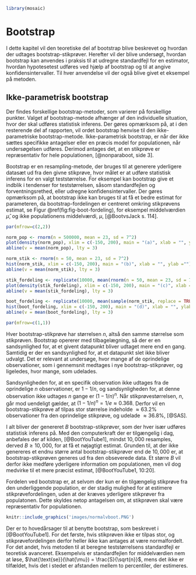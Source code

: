 ```r
library(mosaic)
```
# Bootstrap {#boot-afsnit}

I dette kapitel vil den teoretiske del af bootstrap blive beskrevet og hvordan der udtages bootstrap-stikprøver. Herefter vil der blive undersøgt, hvordan bootstrap kan anvendes i praksis til at udregne standardfejl for en estimator, hvordan hypotesetest udføres ved hjælp af bootstrap og til at angive konfidensintervaller. Til hver anvendelse vil der også blive givet et eksempel på metoden.

## Ikke-parametrisk bootstrap

Der findes forskellige bootstrap-metoder, som varierer på forskellige punkter. Valget af bootstrap-metode afhænger af den individuelle situation, hvor der skal udføres statistisk inferens. Der gøres opmærksom på, at i den resterende del af rapporten, vil ordet bootstrap henvise til den ikke-parametriske bootstrap-metode. Ikke-parametrisk bootstrap, er når der ikke sættes specifikke antagelser eller en præcis model for populationen, når undersøgelsen udføres. Derimod antages det, at en stikprøve er repræsentativ for hele populationen, [@nonparaboot, side 3].

Bootstrap er en resampling-metode, der bruges til at generere yderligere datasæt ud fra den givne stikprøve, hvor målet er at udføre statistisk inferens for en valgt teststørrelse. For eksempel kan bootstrap give et indblik i tendenser for teststørrelsen, såsom standardfejlen og forventningsrethed, eller udregne konfidensintervaller. Der gøres opmærksom på, at bootstrap ikke kan bruges til at få et bedre estimat for parameteren, da bootstrap-fordelingen er centreret omkring stikprøvens estimat, se Figur \@ref(fig:fig-boot-fordeling), for eksempel middelværdien $\hat {\mu}$, og ikke populationens middelværdi, $\mu$, [@BootvsJack s. 114].

```r
par(mfrow=c(2,2))

norm_pop <- rnorm(n = 500000, mean = 23, sd = 7^2)
plot(density(norm_pop), xlim = c(-150, 200), main = "(a)", xlab = "", ylab ="", bty = "n")
abline(v = mean(norm_pop), lty = 3)

norm_stik <- rnorm(n = 50, mean = 23, sd = 7^2)
hist(norm_stik, xlim = c(-150, 200), main = "(b)", xlab = "", ylab ="")
abline(v = mean(norm_stik), lty = 3)

stik_fordeling <- replicate(10000, mean(rnorm(n = 50, mean = 23, sd = 7^2)))
plot(density(stik_fordeling), xlim = c(-150, 200), main = "(c)", xlab = "", ylab ="", bty = "n")
abline(v = mean(stik_fordeling), lty = 3)

boot_fordeling <- replicate(10000, mean(sample(norm_stik, replace = TRUE, size = 50)))
hist(boot_fordeling, xlim = c(-150, 200), main = "(d)", xlab = "", ylab ="")
abline(v = mean(boot_fordeling), lty = 3)

par(mfrow=c(1,1))
```


<!-- ```{r, out.width='75%', fig.align='center', fig.cap="(a) Populationsfordelingen, N(23, 49). (b) Fordelingen på en stikprøve af størrelsen 50. (c) Den teoretiske fordeling af stikprøvefordelingen bar{X}, N(23, 49/50). (d) Bootstrap fordelingen baseret på den stikprøve. De stiplede linjer representerer middelværdien [@MathStat, side 108]", echo = FALSE} -->
<!-- knitr::include_graphics("images/Bootstrap_fordelinger.png") -->
<!-- ``` -->


Hver bootstrap-stikprøve har størrelsen $n$, altså den samme størrelse som stikprøven. Bootstrap opererer med tilbagelægning, så der er en sandsynlighed for, at et givent datapunkt bliver udtaget mere end en gang. Samtidig er der en sandsynlighed for, at et datapunkt slet ikke bliver udvalgt. Det er relevant at undersøge, hvor mange af de oprindelige observationer, som i gennemsnit medtages i nye bootstrap-stikprøver, og ligeledes, hvor mange, som udelades.

Sandsynligheden for, at en specifik observation ikke udtages fra de oprindelige $n$ observationer, er $1-1/n$, og sandsynligheden for, at denne observation ikke udtages $n$ gange er $(1-1/n)^n$. Når stikprøvestørrelsen, $n$, går mod uendeligt gælder, at $(1-1/n)^n  = 1/e \approx 0.368$. Derfor vil en bootstrap-stikprøve af tilpas stor størrelse indeholde $\approx 63.2\%$ observationer fra den oprindelige stikprøve, og udelade $\approx 36.8\%$, [@SAS].

I alt bliver der genereret $B$ bootstrap-stikprøver, som der hver især udføres statistisk inferens på. Med den computerkraft der er tilgængelig i dag, anbefales der af kilden, [@BootYouTube1], mindst $10,000$ resamples, derved $B \geq 10,000$, for at få et nøjagtigt estimat. Grunden til, at der ikke genereres et endnu større antal bootstrap-stikprøver end de $10,000$ er, at bootstrap-stikprøven generes ud fra den obseverede data. Et større $B$ vil derfor ikke medføre yderligere information om populationen, men vil dog medvirke til et mere præcist estimat, [@BootYouTube1, 10:20].

Fordelen ved bootstrap er, at selvom der kun er én tilgængelig stikprøve fra den underliggende population, er der stadig mulighed for at estimere stikprøvefordelingen, uden at der kræves yderligere stikprøver fra populatonen. Dette skyldes netop antagelsen om, at stikprøven skal være repræsentativ for populationen.

```r
knitr::include_graphics('images/normalvboot.PNG')
```

Der er to hovedårsager til at benytte bootstrap, som beskrevet i [@BootYouTube1]. For det første, hvis stikprøven ikke er tilpas stor, og stikprøvefordelingen derfor heller ikke kan antages at være normalfordelt. For det andet, hvis metoden til at beregne teststørrelsens standardfejl er teoretisk avanceret. Eksempelvis er standardfejlen for middelværdien nem at løse, $\hat{\text{se}}(\hat{\mu}) = \frac{S}{\sqrt{n}}$, mens det ikke er tilfældet, hvis det i stedet er afstanden mellem to percentiler, der estimeres.
